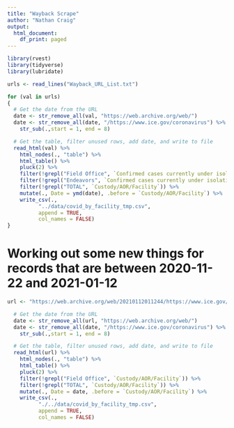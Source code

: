 ```yaml
---
title: "Wayback Scrape"
author: "Nathan Craig"
output:
  html_document:
    df_print: paged
---
```


```r
library(rvest)
library(tidyverse)
library(lubridate)
```

```r
urls <- read_lines("Wayback_URL_List.txt")
```



```r
for (val in urls)
{
  # Get the date from the URL
  date <- str_remove_all(val, "https://web.archive.org/web/") 
  date <- str_remove_all(date, "/https://www.ice.gov/coronavirus") %>% 
    str_sub(.,start = 1, end = 8)

  # Get the table, filter unused rows, add date, and write to file
  read_html(val) %>% 
    html_nodes(., "table") %>% 
    html_table() %>% 
    pluck(2) %>% 
    filter(!grepl("Field Office", `Confirmed cases currently under isolation or monitoring`)) %>%
    filter(!grepl("Endeavors", `Confirmed cases currently under isolation or monitoring`)) %>% 
    filter(!grepl("TOTAL", `Custody/AOR/Facility`)) %>% 
    mutate(., Date = ymd(date), .before = `Custody/AOR/Facility`) %>% 
    write_csv(.,
          "../data/covid_by_facility_tmp.csv",
          append = TRUE,
          col_names = FALSE)
}
```




# Working out some new things for records that are between 2020-11-22 and 2021-01-12
```r
url <- "https://web.archive.org/web/20210112011244/https://www.ice.gov/coronavirus"
```


```r
  # Get the date from the URL
  date <- str_remove_all(url, "https://web.archive.org/web/") 
  date <- str_remove_all(date, "/https://www.ice.gov/coronavirus") %>% 
    str_sub(.,start = 1, end = 8)

  # Get the table, filter unused rows, add date, and write to file
  read_html(url) %>% 
    html_nodes(., "table") %>% 
    html_table() %>%
    pluck(2) %>%  
    filter(!grepl("Field Office", `Custody/AOR/Facility`)) %>% 
    filter(!grepl("TOTAL", `Custody/AOR/Facility`)) %>% 
    mutate(., Date = date, .before = `Custody/AOR/Facility`) %>% 
    write_csv(.,
          "./../data/covid_by_facility_tmp.csv",
          append = TRUE,
          col_names = FALSE)
```


